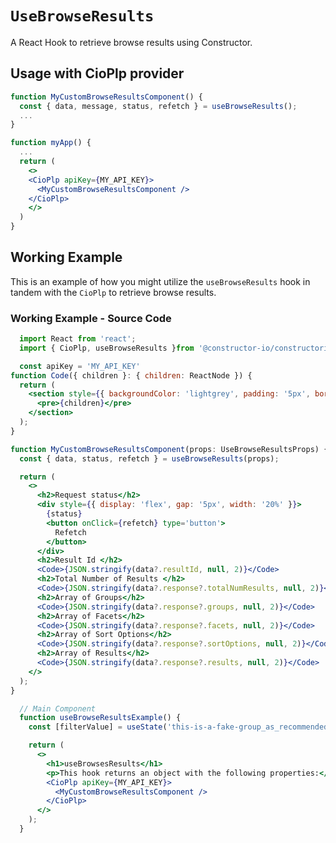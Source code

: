 
<Meta of={meta} />

# `UseBrowseResults`

A React Hook to retrieve browse results using Constructor.

## Usage with CioPlp provider

```jsx
function MyCustomBrowseResultsComponent() {
  const { data, message, status, refetch } = useBrowseResults();
  ...
}

function myApp() {
  ...
  return (
    <>
    <CioPlp apiKey={MY_API_KEY}>
      <MyCustomBrowseResultsComponent />
    </CioPlp>
    </>
  )
}
```

## Working Example

This is an example of how you might utilize the `useBrowseResults` hook in tandem with the `CioPlp` to retrieve browse results.

<Canvas withSource='none'>
  <Story of={Primary} />
</Canvas>

<Controls of={Primary} />

### Working Example - Source Code

```jsx
  import React from 'react';
  import { CioPlp, useBrowseResults }from '@constructor-io/constructorio-ui-plp'

  const apiKey = 'MY_API_KEY'
function Code({ children }: { children: ReactNode }) {
  return (
    <section style={{ backgroundColor: 'lightgrey', padding: '5px', borderRadius: '2px' }}>
      <pre>{children}</pre>
    </section>
  );
}

function MyCustomBrowseResultsComponent(props: UseBrowseResultsProps) {
  const { data, status, refetch } = useBrowseResults(props);

  return (
    <>
      <h2>Request status</h2>
      <div style={{ display: 'flex', gap: '5px', width: '20%' }}>
        {status}
        <button onClick={refetch} type='button'>
          Refetch
        </button>
      </div>
      <h2>Result Id </h2>
      <Code>{JSON.stringify(data?.resultId, null, 2)}</Code>
      <h2>Total Number of Results </h2>
      <Code>{JSON.stringify(data?.response?.totalNumResults, null, 2)}</Code>
      <h2>Array of Groups</h2>
      <Code>{JSON.stringify(data?.response?.groups, null, 2)}</Code>
      <h2>Array of Facets</h2>
      <Code>{JSON.stringify(data?.response?.facets, null, 2)}</Code>
      <h2>Array of Sort Options</h2>
      <Code>{JSON.stringify(data?.response?.sortOptions, null, 2)}</Code>
      <h2>Array of Results</h2>
      <Code>{JSON.stringify(data?.response?.results, null, 2)}</Code>
    </>
  );
}

  // Main Component
  function useBrowseResultsExample() {
    const [filterValue] = useState('this-is-a-fake-group_as_recommended-by-constructor')

    return (
      <>
        <h1>useBrowsesResults</h1>
        <p>This hook returns an object with the following properties:</p>
        <CioPlp apiKey={MY_API_KEY}>
          <MyCustomBrowseResultsComponent />
        </CioPlp>
      </>
    );
  }
```
